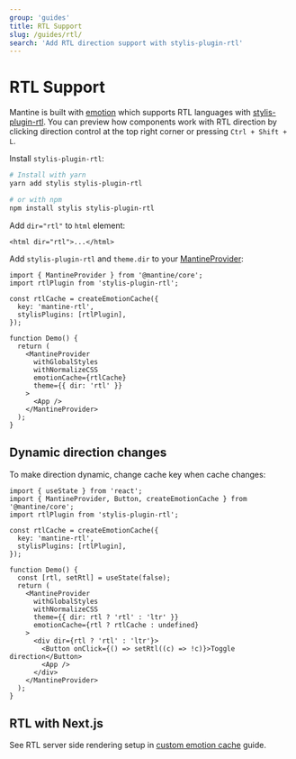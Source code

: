 ```yaml
---
group: 'guides'
title: RTL Support
slug: /guides/rtl/
search: 'Add RTL direction support with stylis-plugin-rtl'
---
```


# RTL Support

Mantine is built with [emotion](https://emotion.sh) which supports RTL languages with [stylis-plugin-rtl](https://github.com/styled-components/stylis-plugin-rtl).
You can preview how components work with RTL direction by clicking direction control at the top right corner or pressing `Ctrl + Shift + L`.

Install `stylis-plugin-rtl`:

```bash
# Install with yarn
yarn add stylis stylis-plugin-rtl

# or with npm
npm install stylis stylis-plugin-rtl
```

Add `dir="rtl"` to `html` element:

```tsx
<html dir="rtl">...</html>
```

Add `stylis-plugin-rtl` and `theme.dir` to your [MantineProvider](/theming/mantine-provider/):

```tsx
import { MantineProvider } from '@mantine/core';
import rtlPlugin from 'stylis-plugin-rtl';

const rtlCache = createEmotionCache({
  key: 'mantine-rtl',
  stylisPlugins: [rtlPlugin],
});

function Demo() {
  return (
    <MantineProvider
      withGlobalStyles
      withNormalizeCSS
      emotionCache={rtlCache}
      theme={{ dir: 'rtl' }}
    >
      <App />
    </MantineProvider>
  );
}
```

## Dynamic direction changes

To make direction dynamic, change cache key when cache changes:

```tsx
import { useState } from 'react';
import { MantineProvider, Button, createEmotionCache } from '@mantine/core';
import rtlPlugin from 'stylis-plugin-rtl';

const rtlCache = createEmotionCache({
  key: 'mantine-rtl',
  stylisPlugins: [rtlPlugin],
});

function Demo() {
  const [rtl, setRtl] = useState(false);
  return (
    <MantineProvider
      withGlobalStyles
      withNormalizeCSS
      theme={{ dir: rtl ? 'rtl' : 'ltr' }}
      emotionCache={rtl ? rtlCache : undefined}
    >
      <div dir={rtl ? 'rtl' : 'ltr'}>
        <Button onClick={() => setRtl((c) => !c)}>Toggle direction</Button>
        <App />
      </div>
    </MantineProvider>
  );
}
```

## RTL with Next.js

See RTL server side rendering setup in [custom emotion cache](/theming/emotion-cache/) guide.
